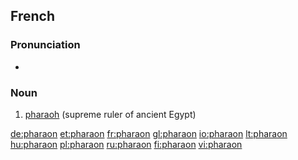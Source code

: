 ==French==
{{wikipedia|lang=fr}}

===Pronunciation===
* {{IPA|/fa.ʁa.ɔ̃/|lang=fr}}

===Noun===
{{infl|fr|noun|g=m}}

# [[pharaoh]] (supreme ruler of ancient Egypt)

{{tbot entry|French|pharaoh|2008|January|fr}}

[[de:pharaon]]
[[et:pharaon]]
[[fr:pharaon]]
[[gl:pharaon]]
[[io:pharaon]]
[[lt:pharaon]]
[[hu:pharaon]]
[[pl:pharaon]]
[[ru:pharaon]]
[[fi:pharaon]]
[[vi:pharaon]]